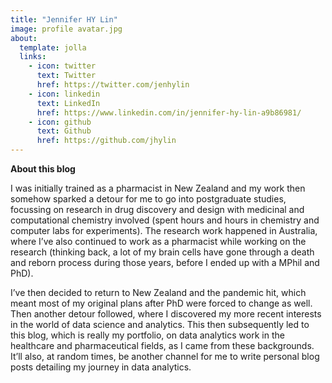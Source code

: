 ```yaml
---
title: "Jennifer HY Lin"
image: profile avatar.jpg
about:
  template: jolla
  links:
    - icon: twitter
      text: Twitter
      href: https://twitter.com/jenhylin
    - icon: linkedin
      text: LinkedIn
      href: https://www.linkedin.com/in/jennifer-hy-lin-a9b86981/
    - icon: github
      text: Github
      href: https://github.com/jhylin
---
```


**About this blog**

I was initially trained as a pharmacist in New Zealand and my work then somehow sparked a detour for me to go into postgraduate studies, focussing on research in drug discovery and design with medicinal and computational chemistry involved (spent hours and hours in chemistry and computer labs for experiments). The research work happened in Australia, where I've also continued to work as a pharmacist while working on the research (thinking back, a lot of my brain cells have gone through a death and reborn process during those years, before I ended up with a MPhil and PhD). 

I've then decided to return to New Zealand and the pandemic hit, which meant most of my original plans after PhD were forced to change as well. Then another detour followed, where I discovered my more recent interests in the world of data science and analytics. This then subsequently led to this blog, which is really my portfolio, on data analytics work in the healthcare and pharmaceutical fields, as I came from these backgrounds. It'll also, at random times, be another channel for me to write personal blog posts detailing my journey in data analytics.
